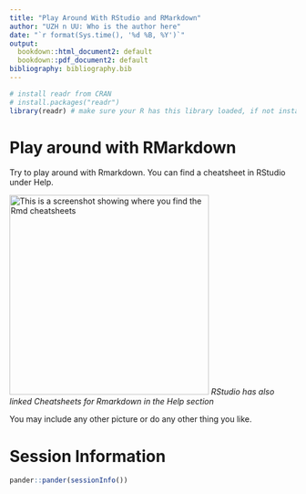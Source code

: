 ```yaml
---
title: "Play Around With RStudio and RMarkdown"
author: "UZH n UU: Who is the author here"
date: "`r format(Sys.time(), '%d %B, %Y')`"
output:
  bookdown::html_document2: default
  bookdown::pdf_document2: default
bibliography: bibliography.bib
---
```


```r
# install readr from CRAN
# install.packages("readr")
library(readr) # make sure your R has this library loaded, if not install it (see line above)
```

# Play around with RMarkdown

Try to play around with Rmarkdown. You can find a cheatsheet in RStudio under Help. 

![This is a screenshot showing where you find the Rmd cheatsheets](../img/CheatsheetsInRStudio.png){width=350px}
*RStudio has also linked Cheatsheets for Rmarkdown in the Help section*

You may include any other picture or do any other thing you like.

# Session Information

```r
pander::pander(sessionInfo())
```


